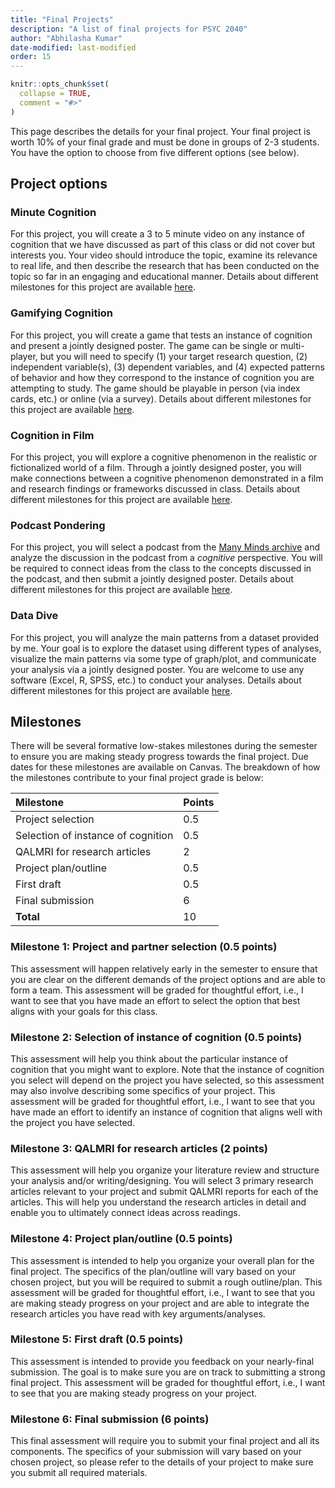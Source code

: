 ```yaml
---
title: "Final Projects"
description: "A list of final projects for PSYC 2040"
author: "Abhilasha Kumar"
date-modified: last-modified
order: 15
---
```


```r
knitr::opts_chunk$set(
  collapse = TRUE,
  comment = "#>"
)
```

This page describes the details for your final project. Your final project is worth 10% of your final grade and must be done in groups of 2-3 students. You have the option to choose from five different options (see below).

## Project options

### Minute Cognition

For this project, you will create a 3 to 5 minute video on any instance of cognition that we have discussed as part of this class or did not cover but interests you. Your video should introduce the topic, examine its relevance to real life, and then describe the research that has been conducted on the topic so far in an engaging and educational manner. Details about different milestones for this project are available [here](https://docs.google.com/document/d/1WiAL1RBFt6OLRx-43awGxZacst2UJXYZ/edit?usp=share_link&ouid=114230382498081849934&rtpof=true&sd=true).

### Gamifying Cognition

For this project, you will create a game that tests an instance of cognition and present a jointly designed poster. The game can be single or multi-player, but you will need to specify (1) your target research question, (2) independent variable(s), (3) dependent variables, and (4) expected patterns of behavior and how they correspond to the instance of cognition you are attempting to study. The game should be playable in person (via index cards, etc.) or online (via a survey). Details about different milestones for this project are available [here](https://docs.google.com/document/d/1rC8gnxmMbp9vuKWeEDv0rLzBRRlTAqnd/edit?usp=sharing&ouid=114230382498081849934&rtpof=true&sd=true).

### Cognition in Film

For this project, you will explore a cognitive phenomenon in the realistic or fictionalized world of a film. Through a jointly designed poster, you will make connections between a cognitive phenomenon demonstrated in a film and research findings or frameworks discussed in class. Details about different milestones for this project are available [here](https://docs.google.com/document/d/1y-cnQp_5vudgVisZNZHmiqiuqZDs7OZ5/edit?usp=sharing&ouid=114230382498081849934&rtpof=true&sd=true).

### Podcast Pondering

For this project, you will select a podcast from the [Many Minds archive](https://manyminds.libsyn.com/) and analyze the discussion in the podcast from a *cognitive* perspective. You will be required to connect ideas from the class to the concepts discussed in the podcast, and then submit a jointly designed poster. Details about different milestones for this project are available [here](https://docs.google.com/document/d/1DsKxioZ_rG57afXAN0zEfWv3pTSomIQd/edit?usp=sharing&ouid=114230382498081849934&rtpof=true&sd=true).

### Data Dive

For this project, you will analyze the main patterns from a dataset provided by me. Your goal is to explore the dataset using different types of analyses, visualize the main patterns via some type of graph/plot, and communicate your analysis via a jointly designed poster. You are welcome to use any software (Excel, R, SPSS, etc.) to conduct your analyses. Details about different milestones for this project are available [here](https://docs.google.com/document/d/1Oq7J6iDjDic26lEbaUu48CMwUWHrf5Ob/edit?usp=sharing&ouid=114230382498081849934&rtpof=true&sd=true).


## Milestones 

There will be several formative low-stakes milestones during the semester to ensure you are making steady progress towards the final project. Due dates for these milestones are available on Canvas. The breakdown of how the milestones contribute to your final project grade is below:

| Milestone | Points       |
|:-------------|:------------|
| Project selection            | 0.5    |
| Selection of instance of cognition           | 0.5  |
| QALMRI for research articles           | 2 |
| Project plan/outline            | 0.5 |
| First draft           | 0.5    |
| Final submission           | 6 |
| **Total**           | 10 |

### Milestone 1: Project and partner selection (0.5 points)

This assessment will happen relatively early in the semester to ensure that you are clear on the different demands of the project options and are able to form a team. This assessment will be graded for thoughtful effort, i.e., I want to see that you have made an effort to select the option that best aligns with your goals for this class. 

### Milestone 2: Selection of instance of cognition (0.5 points)

This assessment will help you think about the particular instance of cognition that you might want to explore. Note that the instance of cognition you select will depend on the project you have selected, so this assessment may also involve describing some specifics of your project. This assessment will be graded for thoughtful effort, i.e., I want to see that you have made an effort to identify an instance of cognition that aligns well with the project you have selected. 

### Milestone 3: QALMRI for research articles (2 points)

This assessment will help you organize your literature review and structure your analysis and/or writing/designing. You will select 3 primary research articles relevant to your project and submit QALMRI reports for each of the articles. This will help you understand the research articles in detail and enable you to ultimately connect ideas across readings.

### Milestone 4: Project plan/outline (0.5 points)

This assessment is intended to help you organize your overall plan for the final project. The specifics of the plan/outline will vary based on your chosen project, but you will be required to submit a rough outline/plan. This assessment will be graded for thoughtful effort, i.e., I want to see that you are making steady progress on your project and are able to integrate the research articles you have read with key arguments/analyses. 

### Milestone 5: First draft (0.5 points)

This assessment is intended to provide you feedback on your nearly-final submission. The goal is to make sure you are on track to submitting a strong final project. This assessment will be graded for thoughtful effort, i.e., I want to see that you are making steady progress on your project.

### Milestone 6: Final submission (6 points)

This final assessment will require you to submit your final project and all its components. The specifics of your submission will vary based on your chosen project, so please refer to the details of your project to make sure you submit all required materials.

